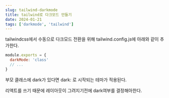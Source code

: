 ```yaml
---
slug: tailwind-darkmode
title: tailwind로 다크모드 만들기
date: 2024-01-21
tags: ['darkmode', 'tailwind']
---
```


tailwindcss에서 수동으로 다크모드 전환을 위해 tailwind.config.js에 아래와 같이 추가한다.

```js
module.exports = {
  darkMode: 'class'
  // ...
}
```
부모 클래스에 dark가 있다면 dark: 로 시작되는 테마가 적용된다.

리액트를 쓰기 때문에 레이아웃이 그려지기전에 dark여부를 결정해아한다.

